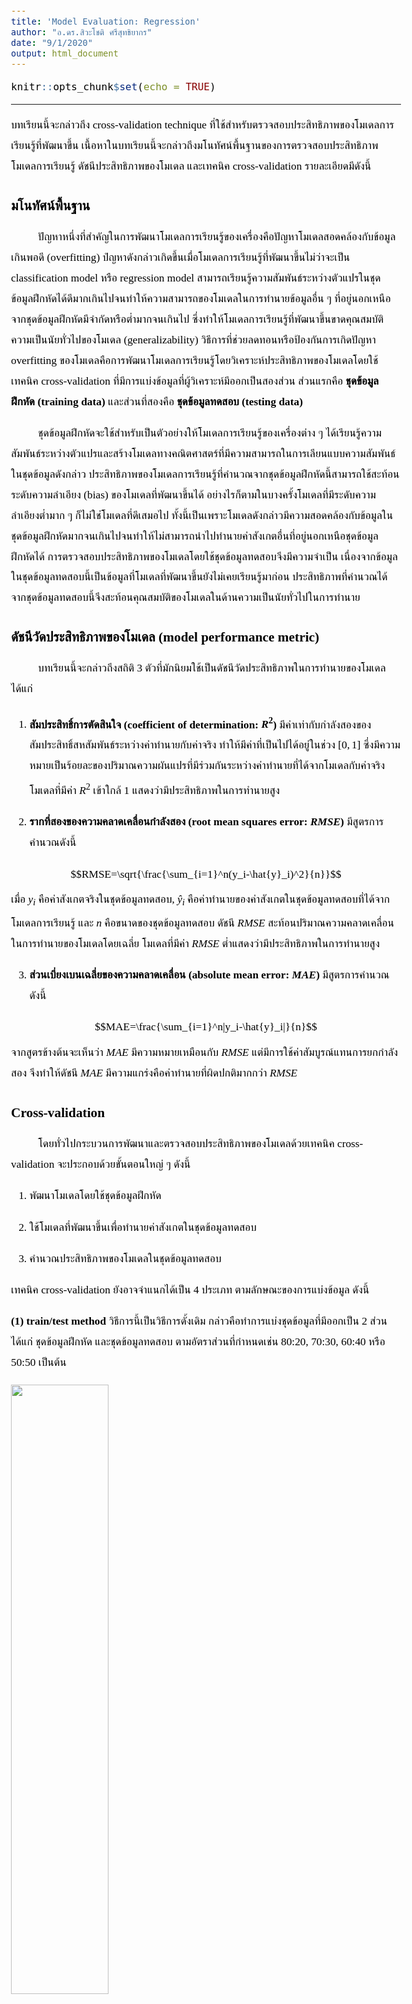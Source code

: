 ```yaml
---
title: 'Model Evaluation: Regression'
author: "อ.ดร.สิวะโชติ ศรีสุทธิยากร"
date: "9/1/2020"
output: html_document
---
```



<style>
@import url('https://fonts.googleapis.com/css2?family=Pridi:wght@200&family=Sarabun:wght@200;300&family=Taviraj:wght@200&family=Trirong:wght@300&display=swap');

body{
    font-family: 'Taviraj', serif;
    font-size: 13pt;
    color: black;
    line-height:1.9em;
}

code.r{
  font-size: 16px;
}

pre {
  font-size: 16px
}

/* Headers */
h1,h2,h3,h4,h5,h6{
  font-size: 16pt;
    font-family: 'Trirong', serif;
    }
</style> 



```r
knitr::opts_chunk$set(echo = TRUE)
```

---


บทเรียนนี้จะกล่าวถึง cross-validation technique ที่ใช้สำหรับตรวจสอบประสิทธิภาพของโมเดลการเรียนรู้ที่พัฒนาขึ้น เนื้อหาในบทเรียนนี้จะกล่าวถึงมโนทัศน์พื้นฐานของการตรวจสอบประสิทธิภาพโมเดลการเรียนรู้ ดัชนีประสิทธิภาพของโมเดล และเทคนิค cross-validation รายละเอียดมีดังนี้

# **มโนทัศน์พื้นฐาน**

<p style="text-indent:2.5em;">ปัญหาหนึ่งที่สำคัญในการพัฒนาโมเดลการเรียนรู้ของเครื่องคือปัญหาโมเดลสอดคล้องกับข้อมูลเกินพอดี (overfitting) ปํญหาดังกล่าวเกิดขึ้นเมื่อโมเดลการเรียนรู้ที่พัฒนาขึ้นไม่ว่าจะเป็น classification model หรือ regression model สามารถเรียนรู้ความสัมพันธ์ระหว่างตัวแปรในชุดข้อมูลฝึกหัดได้ดีมากเกินไปจนทำให้ความสามารถของโมเดลในการทำนายข้อมูลอื่น ๆ ที่อยู่นอกเหนือจากชุดข้อมูลฝึกหัดมีจำกัดหรือต่ำมากจนเกินไป ซึ่งทำให้โมเดลการเรียนรู้ที่พัฒนาขึ้นขาดคุณสมบัติความเป็นนัยทั่วไปของโมเดล (generalizability) วิธีการที่ช่วยลดทอนหรือป้องกันการเกิดปัญหา overfitting ของโมเดลคือการพัฒนาโมเดลการเรียนรู้โดยวิเคราะห์ประสิทธิภาพของโมเดลโดยใช้เทคนิค cross-validation ที่มีการแบ่งข้อมูลที่ผู้วิเคราะห์มีออกเป็นสองส่วน ส่วนแรกคือ **ชุดข้อมูลฝึกหัด (training data)** และส่วนที่สองคือ **ชุดข้อมูลทดสอบ (testing data)** </p>

<p style="text-indent:2.5em;">ชุดข้อมูลฝึกหัดจะใช้สำหรับเป็นตัวอย่างให้โมเดลการเรียนรู้ของเครื่องต่าง ๆ ได้เรียนรู้ความสัมพันธ์ระหว่างตัวแปรและสร้างโมเดลทางคณิตศาสตร์ที่มีความสามารถในการเลียนแบบความสัมพันธ์ในชุดข้อมูลดังกล่าว ประสิทธิภาพของโมเดลการเรียนรู้ที่คำนวณจากชุดข้อมูลฝึกหัดนี้สามารถใช้สะท้อนระดับความลำเอียง (bias) ของโมเดลที่พัฒนาขึ้นได้ อย่างไรก็ตามในบางครั้งโมเดลที่มีระดับความลำเอียงต่ำมาก ๆ ก็ไม่ใช่โมเดลที่ดีเสมอไป ทั้งนี้เป็นเพราะโมเดลดังกล่าวมีความสอดคล้องกับข้อมูลในชุดข้อมูลฝึกหัดมากจนเกินไปจนทำให้ไม่สามารถนำไปทำนายค่าสังเกตอื่นที่อยู่นอกเหนือชุดข้อมูลฝึกหัดได้ การตรวจสอบประสิทธิภาพของโมเดลโดยใช้ชุดข้อมูลทดสอบจึงมีความจำเป็น เนื่องจากข้อมูลในชุดข้อมูลทดสอบนี้เป็นข้อมูลที่โมเดลที่พัฒนาขึ้นยังไม่เคยเรียนรู้มาก่อน ประสิทธิภาพที่คำนวณได้จากชุดข้อมูลทดสอบนี้จึงสะท้อนคุณสมบัติของโมเดลในด้านความเป็นนัยทั่วไปในการทำนาย</p>


# **ดัชนีวัดประสิทธิภาพของโมเดล (model performance metric)**

<p style="text-indent:2.5em;">บทเรียนนี้จะกล่าวถึงสถิติ 3 ตัวที่มักนิยมใช้เป็นดัชนีวัดประสิทธิภาพในการทำนายของโมเดล ได้แก่</p>

1. **สัมประสิทธิ์การตัดสินใจ (coefficient of determination: $R^2$)** มีค่าเท่ากับกำลังสองของสัมประสิทธิ์สหสัมพันธ์ระหว่างค่าทำนายกับค่าจริง ทำให้มีค่าที่เป็นไปได้อยู่ในช่วง $[0,1]$ ซึ่งมีความหมายเป็นร้อยละของปริมาณความผันแปรที่มีร่วมกันระหว่างค่าทำนายที่ได้จากโมเดลกับค่าจริง โมเดลที่มีค่า $R^2$ เข้าใกล้ 1 แสดงว่ามีประสิทธิภาพในการทำนายสูง

2. **รากที่สองของความคลาดเคลื่อนกำลังสอง (root mean squares error: $RMSE$)** มีสูตรการคำนวณดังนี้

$$RMSE=\sqrt{\frac{\sum_{i=1}^n(y_i-\hat{y}_i)^2}{n}}$$
เมื่อ $y_i$ คือค่าสังเกตจริงในชุดข้อมูลทดสอบ, $\hat{y}_i$ คือค่าทำนายของค่าสังเกตในชุดข้อมูลทดสอบที่ได้จากโมเดลการเรียนรู้ และ $n$ คือขนาดของชุดข้อมูลทดสอบ ดัชนี $RMSE$ สะท้อนปริมาณความคลาดเคลื่อนในการทำนายของโมเดลโดยเฉลี่ย โมเดลที่มีค่า $RMSE$ ต่ำแสดงว่ามีประสิทธิภาพในการทำนายสูง

3. **ส่วนเบี่ยงเบนเฉลี่ยของความคลาดเคลื่อน (absolute mean error: $MAE$)** มีสูตรการคำนวณดังนี้

$$MAE=\frac{\sum_{i=1}^n|y_i-\hat{y}_i|}{n}$$
จากสูตรข้างต้นจะเห็นว่า $MAE$ มีความหมายเหมือนกับ $RMSE$ แต่มีการใช้ค่าสัมบูรณ์แทนการยกกำลังสอง จึงทำให้ดัชนี $MAE$ มีความแกร่งคือค่าทำนายที่ผิดปกติมากกว่า $RMSE$



# **Cross-validation**

<p style="text-indent:2.5em;">โดยทั่วไปกระบวนการพัฒนาและตรวจสอบประสิทธิภาพของโมเดลด้วยเทคนิค cross-validation จะประกอบด้วยขั้นตอนใหญ่ ๆ ดังนี้</p>

1. พัฒนาโมเดลโดยใช้ชุดข้อมูลฝึกหัด

2. ใช้โมเดลที่พัฒนาขึ้นเพื่อทำนายค่าสังเกตในชุดข้อมูลทดสอบ

3. คำนวณประสิทธิภาพของโมเดลในชุดข้อมูลทดสอบ

เทคนิค cross-validation ยังอาจจำแนกได้เป็น 4 ประเภท ตามลักษณะของการแบ่งข้อมูล ดังนี้

**(1) train/test method** วิธีการนี้เป็นวิธีการดั้งเดิม กล่าวคือทำการแบ่งชุดข้อมูลที่มีออกเป็น 2 ส่วนได้แก่ ชุดข้อมูลฝึกหัด และชุดข้อมูลทดสอบ ตามอัตราส่วนที่กำหนดเช่น 80:20, 70:30, 60:40 หรือ 50:50 เป็นต้น


![](/Users/siwachoat/Library/Mobile Documents/com~apple~CloudDocs/github/ssiwacho/2758501/ssiwacho.github.io/2758688/week1/Screen Shot 2563-08-16 at 12.13.22.png){width=50%}


ตัวอย่างต่อไปนี้แสดงการตรวจสอบประสิทธิภาพของโมเดลโดยใช้ train/test method ใช้ข้อมูลที่ใช้เป็นตัวอย่างคือชุดข้อมูล state.x77 ที่เก็บรวบรวมข้อมูลอัตราการฆาตกรรม (Murder) กับสภาพทางเศรษฐกิจ สังคม และภูมิศาสตร์ของแต่ละรัฐในประเทศอเมริกา

```r
dat<-data.frame(state.x77) #import and convert data into data.frame
str(dat) #exploring dat
```

```r
library(caret)
train.id<-createDataPartition(dat$Murder,p=0.6,list=F) #split the data
train.dat<-dat[train.id,] #training dataset
test.dat<-dat[-train.id,] #testing dataset

#trainthe regression model using lm() function
fit<-lm(Murder~., data=train.dat)

#calculate predictions and compute performance metric from testing data
pred<-predict(fit,test.dat)
# plot scatter plot between prediction and real value
plot(pred,test.dat$Murder,xlab="predicted value",ylab="real observation",pch=16)
```

**Performance metric**

```r
# performance metric
performance<-data.frame(R2(pred,test.dat$Murder),
                        RMSE(pred,test.dat$Murder),
                        MAE(pred,test.dat$Murder))
names(performance)<-c("R2","RMSE","MAE")
performance
```

วิธี train/test เป็นวิธีที่มีประสิทธิภาพดีในกรณีที่ผู้วิเคราะห์มีข้อมูลจำนวนมาก อย่างไรก็ตามวิธีการนี้ก็มีข้อสังเกตคือ โมเดลทำนายที่พัฒนาขึ้นพัฒนาจากข้อมูลในชุดข้อมูลฝึกหัดซึ่งเป็นข้อมูลเพียงบางส่วนของข้อมูลทั้งหมด จึงอาจทำให้โมเดลเกิดความลำเอียงได้ โดยเฉพาะในกรณีที่ข้อมูลมีจำนวนไม่มาก

</br>


**(2) Leave one out cross validation (LOOCV)** วิธีการนี้แบ่งข้อมูลออกเป็นสองส่วนเช่นเดียวกับวิธีการ train/test แต่มีความแตกต่างตรงลักษณะของการแบ่ง กล่าวคือวิธีการนี้จะแบ่งข้อมูล 1 ค่าไว้เป็นข้อมูลทดสอบ จากนั้นใช้ข้อมูลที่เหลือทั้งหมดเพื่อพัฒนาโมเดลสำหรับทำนายข้อมูล 1 ค่าในข้างต้น และเก็บผลประสิทธิภาพการทำนายข้อมูลดังกล่าวไว้ จากนั้นดำเนินกระบวนการข้างต้นซ้ำจนกว่าจะทดสอบข้อมูลครบทุกค่า และแล้วจึงคำนวณประสิทธิภาพของโมเดลจากค่าประสิทธิภาพการทำนายของข้อมูลที่เก็บไว้


ตัวอย่างต่อไปนี้แสดงการวิเคราะห์ประสิทธิภาพของโมเดลแบบ Leave one out cross validation โดยใช้ฟังก์ชัน `train()` ใน package-caret โดยใช้ข้อมูล `state.x77` ในข้างต้น 

```r
# specify training control
train.clt<-trainControl(method="LOOCV")

# train the regression model using train() function
fit<-train(Murder~., data=dat,method="lm", trControl=train.clt)

#print the LOOCV results
fit

#regression output
summary(fit)
```


วิธี LOOCV มีข้อดีคือโมเดลทำนายถูกพัฒนาข้อมูลทั้งหมดที่มี จึงทำให้โมเดลทำนายที่ได้มีความลำเอียงต่ำ อย่างไรก็ตามวิธีการนี้มีข้อจำกัดคือใช้ทรัพยากรในการคำนวณที่ค่อนข้างมาก โดยเฉพาะในกรณีที่ชุดข้อมูลมีขนาดใหญ่ นอกจากนี้วิธีการนี้ยังมีความไวต่อค่าทำนายที่ผิดปกติอีกด้วย 


**(3) K-fold cross-validation**

วิธีการนี้แตกต่างจาก LOOCV ตรงทีมีการแบ่งชุดข้อมูลออกเป็น k ส่วน ที่เรียกว่า k-fold จากนั้นเก็บข้อมูล 1 ชุดไว้เพื่อใช้ทดสอบประสิทธิภาพของโมเดล และใช้ชุดข้อมูล k-1 ชุดที่เหลือเพื่อพัฒนาโมเดลทำนายสำหรับทำนายค่าสังเกตในชุดข้อมูลที่เก็บไว้ในข้างต้น จากนั้นดำเนินกระบวนการข้างต้นซ้ำเพื่อสลับระหว่างชุดข้อมูลทดสอบ และชุดข้อมูลฝึกหัดจนครบ แล้วจึงคำนวณค่าประสิทธิภาพของโมเดลจากดัชนีวัดประสิทธิภาพจำนวน k ค่า รูปต่อไปนี้แสดงกระบวนการ 3-fold cross validation

![](/Users/siwachoat/Library/Mobile Documents/com~apple~CloudDocs/github/ssiwacho/2758501/ssiwacho.github.io/2758688/week1/Screen Shot 2563-08-16 at 12.18.04.png){width=70%}
```r
# specify the train control
train.clt<-trainControl(method="cv", number=10)

# train the regression model using train() function
fit<-train(Murder~., data=dat, method="lm", trControl=train.clt)

# print the CV results
fit
```


วิธีการนี้หากกำหนดให้จำนวน k มีค่ามากขึ้นเรื่อย ๆ ผลการวิเคราะห์ที่ได้จะมีค่าลู่เข้าหาวิธีการ LOOCV นอกจากนี้โมเดลทำนายที่ได้จะมีความลำเอียงลดลงตามจำนวน k ที่เพิ่มขึ้น อย่างไรก็ตามจากการวิจัยที่ผ่านมาพบว่า การกำหนดจำนวน k ที่เหมาะสมอาจกำหนดให้อยู่ในช่วงตั้งแต่ 5 ถึง 10 (ไม่ได้มีกฎเกณฑ์ตายตัว) Molinaro (2005) ทำการเปรียบเทียบประสิทธิภาพระหว่างเทคนิค LOOCV กับ 10-fold CV พบว่าให้ผลที่ไม่แตกต่างกัน แต่ประสิทธิภาพในการคำนวณของเทคนิค CV สามารถทำได้ไวกว่า นอกจากนี้ยังพบว่าการกำหนด k=2 หรือ k=3 ก่อให้เกิด bias ในการประมาณค่าประสิทธิภาพของโมเดลสูงมาก 


**(4) Repeated K-fold cross-validation**


เทคนิค repeated k-fold CV สามารถใช้เพื่อเสริมประสิทธิภาพให้กับเทคนิค CV ได้ เทคนิคนี้เป็นการทำ k-fold cross validation ซ้ำได้หลาย ๆ ครั้ง ซึ่งช่วยลดความลำเอียงของเทคนิค CV ในกรณีที่กำหนดให้ k มีจำนวนน้อย ๆ 

```r
train.clt<-trainControl(method="repeatedcv", number=5, repeats=5)
fit<-train(Murder~., data=dat, method="lm", trControl=train.clt)
fit
```

</br>

